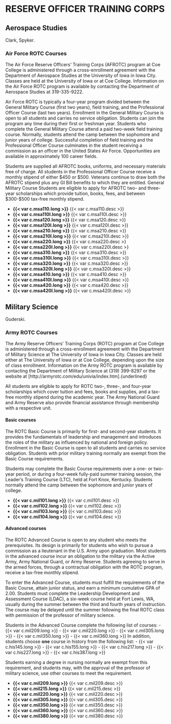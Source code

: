 # RESERVE OFFICER TRAINING CORPS 


## Aerospace Studies 
Clark, Spyker.

### Air Force ROTC Courses

The Air Force Reserve Officers’ Training Corps (AFROTC) program at Coe College is administered through a cross-enrollment agreement with the Department of Aerospace Studies at the University of Iowa in Iowa City. Classes are held at the University of Iowa or at Coe College. Information on the Air Force ROTC program is available by contacting the Department of Aerospace Studies at 319-335-9222.

Air Force ROTC is typically a four-year program divided between the General Military Course (first two years), field training, and the Professional Officer Course (last two years). Enrollment in the General Military Course is open to all students and carries no service obligation. Students can join the program any time during their first or freshman year. Students who complete the General Military Course attend a paid two-week field training course. Normally, students attend the camp between the sophomore and junior years of college. Successful completion of field training and the Professional Officer Course culminates in the student receiving a commission as an officer in the United States Air Force. Opportunities are available in approximately 100 career fields. 

Students are supplied all AFROTC books, uniforms, and necessary materials free of charge. All students in the Professional Officer Course receive a monthly stipend of either $450 or $500. Veterans continue to draw both the AFROTC stipend plus any GI Bill benefits to which they are entitled. General Military Course Students are eligible to apply for AFROTC two- and three-year scholarships which provide tuition, books, fees, and between $300-$500 tax-free monthly stipend. 

- **{{< var c.msa110.long >}}**
  {{< var c.msa110.desc >}}   
- **{{< var c.msa110l.long >}}**
  {{< var c.msa110l.desc >}} 
- **{{< var c.msa120.long >}}**
  {{< var c.msa120.desc >}}
- **{{< var c.msa120l.long >}}**
  {{< var c.msa120l.desc >}} 
- **{{< var c.msa210.long >}}**
  {{< var c.msa210.desc >}}
- **{{< var c.msa210l.long >}}**
  {{< var c.msa210l.desc >}}
- **{{< var c.msa220.long >}}**
  {{< var c.msa220.desc >}
- **{{< var c.msa220l.long >}}**
  {{< var c.msa220l.desc >}
- **{{< var c.msa310.long >}}**
  {{< var c.msa310.desc >}}
- **{{< var c.msa310l.long >}}**
  {{< var c.msa310l.desc >}}
- **{{< var c.msa320.long >}}**
  {{< var c.msa320.desc >}}
- **{{< var c.msa320l.long >}}**
  {{< var c.msa320l.desc >}}
- **{{< var c.msa410.long >}}**
  {{< var c.msa410.desc >}}
- **{{< var c.msa410l.long >}}**
  {{< var c.msa410l.desc >}}
- **{{< var c.msa420.long >}}**
  {{< var c.msa420.desc >}}
- **{{< var c.msa420l.long >}}**
  {{< var c.msa420l.desc >}} 
    
## Military Science 
Guderski.

### Army ROTC Courses

The Army Reserve Officers’ Training Corps (ROTC) program at Coe College is administered through a cross-enrollment agreement with the Department of Military Science at The University of Iowa in Iowa City. Classes are held either at The University of Iowa or at Coe College, depending upon the size of class enrollment. Information on the Army ROTC program is available by contacting the Department of Military Science at (319) 399-8297 or the website at [http://armyrotc.com/edu/univia/index.htm].{underlined} 

All students are eligible to apply for ROTC two-, three-, and four-year scholarships which cover tuition and fees, books and supplies, and a tax-free monthly stipend during the academic year. The Army National Guard and Army Reserve also provide financial assistance through membership with a respective unit. 

#### Basic courses 

The ROTC Basic Course is primarily for first- and second-year students. It provides the fundamentals of leadership and management and introduces the roles of the military as influenced by national and foreign policy. Enrollment in the Basic Course is open to all students and carries no service obligation. Students with prior military training normally are exempt from the Basic Course requirements. 

Students may complete the Basic Course requirements over a one- or two-year period, or during a four-week fully-paid summer training session, the Leader’s Training Course (LTC), held at Fort Knox, Kentucky. Students normally attend the camp between the sophomore and junior years of college. 

- **{{< var c.mil101.long >}}**
  {{< var c.mil101.desc >}} 
- **{{< var c.mil102.long >}}**
  {{< var c.mil102.desc >}}
- **{{< var c.mil103.long >}}**
  {{< var c.mil103.desc >}}
- **{{< var c.mil104.long >}}**
  {{< var c.mil104.desc >}}   

#### Advanced courses   

The ROTC Advanced Course is open to any student who meets the prerequisites. Its design is primarily for students who wish to pursue a commission as a lieutenant in the U.S. Army upon graduation. Most students in the advanced course incur an obligation to the military via the Active Army, Army National Guard, or Army Reserve. Students agreeing to serve in the armed forces, through a contractual obligation with the ROTC program, receive a tax-free monthly stipend.

To enter the Advanced Course, students must fulfill the requirements of the Basic Course, attain junior status, and earn a minimum cumulative GPA of 2.00. Students must complete the Leadership Development and Assessment Course (LDAC), a six-week course held at Fort Lewis, WA, usually during the summer between the third and fourth years of instruction. The course may be delayed until the summer following the final ROTC class with permission of the professor of military science. 

Students in the Advanced Course complete the following list of courses:
	- {{< var c.mil209.long >}}
	- {{< var c.mil220.long >}} 
	- {{< var c.mil305.long >}} 
	- {{< var c.mil350.long >}} 
	- {{< var c.mil360.long >}} 
In addition, students choose **one** course in history from the following list:
	- {{< var c.his145.long >}} 
	- {{< var c.his155.long >}} 
	- {{< var c.his217.long >}} 
	- {{< var c.his227.long >}} 
	- {{< var c.his387.long >}} 

Students earning a degree in nursing normally are exempt from this requirement, and students may, with the approval of the professor of military science, use other courses to meet the requirement. 

- **{{< var c.mil209.long >}}**
  {{< var c.mil209.desc >}} 
- **{{< var c.mil215.long >}}**
  {{< var c.mil215.desc >}} 
- **{{< var c.mil220.long >}}**
  {{< var c.mil220.desc >}} 
- **{{< var c.mil305.long >}}**
  {{< var c.mil305.desc >}} 
- **{{< var c.mil350.long >}}**
  {{< var c.mil350.desc >}} 
- **{{< var c.mil360.long >}}**
  {{< var c.mil360.desc >}} 
- **{{< var c.mil380.long >}}**
  {{< var c.mil380.desc >}} 